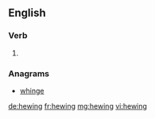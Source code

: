 ==English==

===Verb===
{{head|en|present participle}}

# {{present participle of|hew|lang=en}}

===Anagrams===
* [[whinge#English|whinge]]

[[de:hewing]]
[[fr:hewing]]
[[mg:hewing]]
[[vi:hewing]]